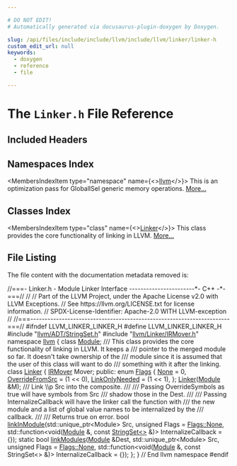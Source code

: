 ```yaml
---

# DO NOT EDIT!
# Automatically generated via docusaurus-plugin-doxygen by Doxygen.

slug: /api/files/include/include/llvm/include/llvm/linker/linker-h
custom_edit_url: null
keywords:
  - doxygen
  - reference
  - file

---
```





# The `Linker.h` File Reference

<DoxygenPage pluginConfig={pluginConfig}>



## Included Headers

<IncludesList>
<IncludesListItem
  filePath="llvm/ADT/StringSet.h"
  permalink="/docs/api/files/include/include/llvm/include/llvm/adt/stringset-h"
  isLocal="true" />
<IncludesListItem
  filePath="llvm/Linker/IRMover.h"
  permalink="/docs/api/files/include/include/llvm/include/llvm/linker/irmover-h"
  isLocal="true" />
</IncludesList>

## Namespaces Index

<MembersIndex>

<MembersIndexItem
  type="namespace"
  name={<><a href="/docs/api/namespaces/llvm">llvm</a></>}>
This is an optimization pass for GlobalISel generic memory operations. <a href="/docs/api/namespaces/llvm/#details">More...</a>
</MembersIndexItem>

</MembersIndex>

## Classes Index

<MembersIndex>

<MembersIndexItem
  type="class"
  name={<><a href="/docs/api/classes/llvm/linker">Linker</a></>}>
This class provides the core functionality of linking in LLVM. <a href="/docs/api/classes/llvm/linker/#details">More...</a>
</MembersIndexItem>

</MembersIndex>


## File Listing

The file content with the documentation metadata removed is:

<ProgramListing>

<Link id="l00001" /><CodeLine lineNumber="1"><Highlight kind="comment">//===- Linker.h - Module Linker Interface -----------------------&#42;- C++ -&#42;-===//</Highlight><Highlight kind="normal"></Highlight></CodeLine>
<Link id="l00002" /><CodeLine lineNumber="2"><Highlight kind="normal"></Highlight><Highlight kind="comment">//</Highlight><Highlight kind="normal"></Highlight></CodeLine>
<Link id="l00003" /><CodeLine lineNumber="3"><Highlight kind="normal"></Highlight><Highlight kind="comment">// Part of the LLVM Project, under the Apache License v2.0 with LLVM Exceptions.</Highlight><Highlight kind="normal"></Highlight></CodeLine>
<Link id="l00004" /><CodeLine lineNumber="4"><Highlight kind="normal"></Highlight><Highlight kind="comment">// See https://llvm.org/LICENSE.txt for license information.</Highlight><Highlight kind="normal"></Highlight></CodeLine>
<Link id="l00005" /><CodeLine lineNumber="5"><Highlight kind="normal"></Highlight><Highlight kind="comment">// SPDX-License-Identifier: Apache-2.0 WITH LLVM-exception</Highlight><Highlight kind="normal"></Highlight></CodeLine>
<Link id="l00006" /><CodeLine lineNumber="6"><Highlight kind="normal"></Highlight><Highlight kind="comment">//</Highlight><Highlight kind="normal"></Highlight></CodeLine>
<Link id="l00007" /><CodeLine lineNumber="7"><Highlight kind="normal"></Highlight><Highlight kind="comment">//===----------------------------------------------------------------------===//</Highlight><Highlight kind="normal"></Highlight></CodeLine>
<Link id="l00008" /><CodeLine lineNumber="8"><Highlight kind="normal"></Highlight></CodeLine>
<Link id="l00009" /><CodeLine lineNumber="9"><Highlight kind="normal"></Highlight><Highlight kind="preprocessor">#ifndef LLVM&#95;LINKER&#95;LINKER&#95;H</Highlight><Highlight kind="normal"></Highlight></CodeLine>
<Link id="l00010" /><CodeLine lineNumber="10"><Highlight kind="normal"></Highlight><Highlight kind="preprocessor">#define LLVM&#95;LINKER&#95;LINKER&#95;H</Highlight><Highlight kind="normal"></Highlight></CodeLine>
<Link id="l00011" /><CodeLine lineNumber="11"><Highlight kind="normal"></Highlight></CodeLine>
<Link id="l00012" /><CodeLine lineNumber="12"><Highlight kind="normal"></Highlight><Highlight kind="preprocessor">#include &quot;<a href="/docs/api/files/include/include/llvm/include/llvm/adt/stringset-h">llvm/ADT/StringSet.h</a>&quot;</Highlight><Highlight kind="normal"></Highlight></CodeLine>
<Link id="l00013" /><CodeLine lineNumber="13"><Highlight kind="normal"></Highlight><Highlight kind="preprocessor">#include &quot;<a href="/docs/api/files/include/include/llvm/include/llvm/linker/irmover-h">llvm/Linker/IRMover.h</a>&quot;</Highlight><Highlight kind="normal"></Highlight></CodeLine>
<Link id="l00014" /><CodeLine lineNumber="14"><Highlight kind="normal"></Highlight></CodeLine>
<Link id="l00015" /><CodeLine lineNumber="15"><Highlight kind="normal"></Highlight><Highlight kind="keyword">namespace </Highlight><Highlight kind="normal"><a href="/docs/api/namespaces/llvm">llvm</a> &#123;</Highlight></CodeLine>
<Link id="l00016" /><CodeLine lineNumber="16"><Highlight kind="normal"></Highlight><Highlight kind="keyword">class </Highlight><Highlight kind="normal"><a href="/docs/api/classes/llvm/module">Module</a>;</Highlight></CodeLine>
<Link id="l00017" /><CodeLine lineNumber="17"><Highlight kind="normal"></Highlight><Highlight kind="comment"></Highlight></CodeLine>
<Link id="l00018" /><CodeLine lineNumber="18"><Highlight kind="comment">/// This class provides the core functionality of linking in LLVM. It keeps a</Highlight></CodeLine>
<Link id="l00019" /><CodeLine lineNumber="19"><Highlight kind="comment">/// pointer to the merged module so far. It doesn&#39;t take ownership of the</Highlight></CodeLine>
<Link id="l00020" /><CodeLine lineNumber="20"><Highlight kind="comment">/// module since it is assumed that the user of this class will want to do</Highlight></CodeLine>
<Link id="l00021" /><CodeLine lineNumber="21"><Highlight kind="comment">/// something with it after the linking.</Highlight><Highlight kind="normal"></Highlight></CodeLine>
<Link id="l00022" /><CodeLine lineNumber="22" lineLink="/docs/api/classes/llvm/linker"><Highlight kind="normal"></Highlight><Highlight kind="keyword">class </Highlight><Highlight kind="normal"><a href="/docs/api/classes/llvm/linker/#ad56c10a0bc69aa90244ef1e9a16afd8c">Linker</a> &#123;</Highlight></CodeLine>
<Link id="l00023" /><CodeLine lineNumber="23"><Highlight kind="normal">  <a href="/docs/api/classes/llvm/irmover">IRMover</a> Mover;</Highlight></CodeLine>
<Link id="l00024" /><CodeLine lineNumber="24"><Highlight kind="normal"></Highlight></CodeLine>
<Link id="l00025" /><CodeLine lineNumber="25"><Highlight kind="normal"></Highlight><Highlight kind="keyword">public</Highlight><Highlight kind="normal">:</Highlight></CodeLine>
<Link id="l00026" /><CodeLine lineNumber="26" lineLink="/docs/api/classes/llvm/linker/#a355e72d5c66c2cd4dd386466d8529e8f"><Highlight kind="normal">  </Highlight><Highlight kind="keyword">enum</Highlight><Highlight kind="normal"> <a href="/docs/api/classes/llvm/linker/#a355e72d5c66c2cd4dd386466d8529e8f">Flags</a> &#123;</Highlight></CodeLine>
<Link id="l00027" /><CodeLine lineNumber="27" lineLink="/docs/api/classes/llvm/linker/#a355e72d5c66c2cd4dd386466d8529e8fa063ce462fbdba434772c3d043c4d8c7c"><Highlight kind="normal">    <a href="/docs/api/classes/llvm/linker/#a355e72d5c66c2cd4dd386466d8529e8fa063ce462fbdba434772c3d043c4d8c7c">None</a> = 0,</Highlight></CodeLine>
<Link id="l00028" /><CodeLine lineNumber="28" lineLink="/docs/api/classes/llvm/linker/#a355e72d5c66c2cd4dd386466d8529e8fa0d6c6444920bff00301b3d07715296be"><Highlight kind="normal">    <a href="/docs/api/classes/llvm/linker/#a355e72d5c66c2cd4dd386466d8529e8fa0d6c6444920bff00301b3d07715296be">OverrideFromSrc</a> = (1 &lt;&lt; 0),</Highlight></CodeLine>
<Link id="l00029" /><CodeLine lineNumber="29" lineLink="/docs/api/classes/llvm/linker/#a355e72d5c66c2cd4dd386466d8529e8fa99c4f9a71a7a6d9b781af547adb9bc8f"><Highlight kind="normal">    <a href="/docs/api/classes/llvm/linker/#a355e72d5c66c2cd4dd386466d8529e8fa99c4f9a71a7a6d9b781af547adb9bc8f">LinkOnlyNeeded</a> = (1 &lt;&lt; 1),</Highlight></CodeLine>
<Link id="l00030" /><CodeLine lineNumber="30"><Highlight kind="normal">  &#125;;</Highlight></CodeLine>
<Link id="l00031" /><CodeLine lineNumber="31"><Highlight kind="normal"></Highlight></CodeLine>
<Link id="l00032" /><CodeLine lineNumber="32"><Highlight kind="normal">  <a href="/docs/api/classes/llvm/linker/#ad56c10a0bc69aa90244ef1e9a16afd8c">Linker</a>(<a href="/docs/api/classes/llvm/module">Module</a> &amp;M);</Highlight></CodeLine>
<Link id="l00033" /><CodeLine lineNumber="33"><Highlight kind="normal"></Highlight><Highlight kind="comment"></Highlight></CodeLine>
<Link id="l00034" /><CodeLine lineNumber="34"><Highlight kind="comment">  /// Link \\p Src into the composite.</Highlight></CodeLine>
<Link id="l00035" /><CodeLine lineNumber="35"><Highlight kind="comment">  ///</Highlight></CodeLine>
<Link id="l00036" /><CodeLine lineNumber="36"><Highlight kind="comment">  /// Passing OverrideSymbols as true will have symbols from Src</Highlight></CodeLine>
<Link id="l00037" /><CodeLine lineNumber="37"><Highlight kind="comment">  /// shadow those in the Dest.</Highlight></CodeLine>
<Link id="l00038" /><CodeLine lineNumber="38"><Highlight kind="comment">  ///</Highlight></CodeLine>
<Link id="l00039" /><CodeLine lineNumber="39"><Highlight kind="comment">  /// Passing InternalizeCallback will have the linker call the function with</Highlight></CodeLine>
<Link id="l00040" /><CodeLine lineNumber="40"><Highlight kind="comment">  /// the new module and a list of global value names to be internalized by the</Highlight></CodeLine>
<Link id="l00041" /><CodeLine lineNumber="41"><Highlight kind="comment">  /// callback.</Highlight></CodeLine>
<Link id="l00042" /><CodeLine lineNumber="42"><Highlight kind="comment">  ///</Highlight></CodeLine>
<Link id="l00043" /><CodeLine lineNumber="43"><Highlight kind="comment">  /// Returns true on error.</Highlight><Highlight kind="normal"></Highlight></CodeLine>
<Link id="l00044" /><CodeLine lineNumber="44"><Highlight kind="normal">  </Highlight><Highlight kind="keywordtype">bool</Highlight><Highlight kind="normal"> <a href="/docs/api/classes/llvm/linker/#a5a864cc4d71e0234e9f8d786f8716804">linkInModule</a>(std::unique&#95;ptr&lt;Module&gt; Src, </Highlight><Highlight kind="keywordtype">unsigned</Highlight><Highlight kind="normal"> Flags = <a href="/docs/api/classes/llvm/linker/#a355e72d5c66c2cd4dd386466d8529e8fa063ce462fbdba434772c3d043c4d8c7c">Flags::None</a>,</Highlight></CodeLine>
<Link id="l00045" /><CodeLine lineNumber="45"><Highlight kind="normal">                    std::function&lt;</Highlight><Highlight kind="keywordtype">void</Highlight><Highlight kind="normal">(<a href="/docs/api/classes/llvm/module">Module</a> &amp;, </Highlight><Highlight kind="keyword">const</Highlight><Highlight kind="normal"> <a href="/docs/api/classes/llvm/stringset">StringSet&lt;&gt;</a> &amp;)&gt;</Highlight></CodeLine>
<Link id="l00046" /><CodeLine lineNumber="46"><Highlight kind="normal">                        InternalizeCallback = &#123;&#125;);</Highlight></CodeLine>
<Link id="l00047" /><CodeLine lineNumber="47"><Highlight kind="normal"></Highlight></CodeLine>
<Link id="l00048" /><CodeLine lineNumber="48"><Highlight kind="normal">  </Highlight><Highlight kind="keyword">static</Highlight><Highlight kind="normal"> </Highlight><Highlight kind="keywordtype">bool</Highlight><Highlight kind="normal"> <a href="/docs/api/classes/llvm/linker/#a72e11e8404db974fa400748b888ea49d">linkModules</a>(<a href="/docs/api/files/lib/lib/codegen/machinecheckdebugify-cpp/#a85892acfa8970627e9bd9c9815f15c25">Module</a> &amp;Dest, std::unique&#95;ptr&lt;Module&gt; Src,</Highlight></CodeLine>
<Link id="l00049" /><CodeLine lineNumber="49"><Highlight kind="normal">                          </Highlight><Highlight kind="keywordtype">unsigned</Highlight><Highlight kind="normal"> Flags = <a href="/docs/api/classes/llvm/linker/#a355e72d5c66c2cd4dd386466d8529e8fa063ce462fbdba434772c3d043c4d8c7c">Flags::None</a>,</Highlight></CodeLine>
<Link id="l00050" /><CodeLine lineNumber="50"><Highlight kind="normal">                          std::function&lt;</Highlight><Highlight kind="keywordtype">void</Highlight><Highlight kind="normal">(<a href="/docs/api/files/lib/lib/codegen/machinecheckdebugify-cpp/#a85892acfa8970627e9bd9c9815f15c25">Module</a> &amp;, </Highlight><Highlight kind="keyword">const</Highlight><Highlight kind="normal"> StringSet&lt;&gt; &amp;)&gt;</Highlight></CodeLine>
<Link id="l00051" /><CodeLine lineNumber="51"><Highlight kind="normal">                              InternalizeCallback = &#123;&#125;);</Highlight></CodeLine>
<Link id="l00052" /><CodeLine lineNumber="52"><Highlight kind="normal">&#125;;</Highlight></CodeLine>
<Link id="l00053" /><CodeLine lineNumber="53"><Highlight kind="normal"></Highlight></CodeLine>
<Link id="l00054" /><CodeLine lineNumber="54"><Highlight kind="normal">&#125; </Highlight><Highlight kind="comment">// End llvm namespace</Highlight><Highlight kind="normal"></Highlight></CodeLine>
<Link id="l00055" /><CodeLine lineNumber="55"><Highlight kind="normal"></Highlight></CodeLine>
<Link id="l00056" /><CodeLine lineNumber="56"><Highlight kind="normal"></Highlight><Highlight kind="preprocessor">#endif</Highlight></CodeLine>

</ProgramListing>


</DoxygenPage>
